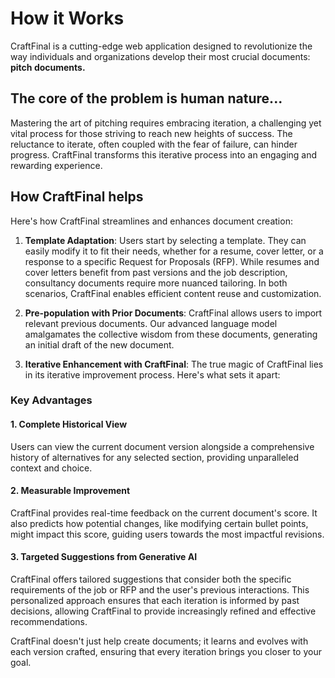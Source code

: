 
# How it Works

CraftFinal is a cutting-edge web application designed to revolutionize the way individuals and organizations develop their most crucial documents: **pitch documents.**

## The core of the problem is human nature...

Mastering the art of pitching requires embracing iteration, a challenging yet vital process for those striving to reach new heights of success. The reluctance to iterate, often coupled with the fear of failure, can hinder progress. CraftFinal transforms this iterative process into an engaging and rewarding experience.

## How CraftFinal helps

Here's how CraftFinal streamlines and enhances document creation:

1. **Template Adaptation**: Users start by selecting a template. They can easily modify it to fit their needs, whether for a resume, cover letter, or a response to a specific Request for Proposals (RFP). While resumes and cover letters benefit from past versions and the job description, consultancy documents require more nuanced tailoring. In both scenarios, CraftFinal enables efficient content reuse and customization.

2. **Pre-population with Prior Documents**: CraftFinal allows users to import relevant previous documents. Our advanced language model amalgamates the collective wisdom from these documents, generating an initial draft of the new document.

3. **Iterative Enhancement with CraftFinal**: The true magic of CraftFinal lies in its iterative improvement process. Here's what sets it apart:

### Key Advantages

#### 1. Complete Historical View

Users can view the current document version alongside a comprehensive history of alternatives for any selected section, providing unparalleled context and choice.

#### 2. Measurable Improvement

CraftFinal provides real-time feedback on the current document's score. It also predicts how potential changes, like modifying certain bullet points, might impact this score, guiding users towards the most impactful revisions.

#### 3. Targeted Suggestions from Generative AI

CraftFinal offers tailored suggestions that consider both the specific requirements of the job or RFP and the user's previous interactions. This personalized approach ensures that each iteration is informed by past decisions, allowing CraftFinal to provide increasingly refined and effective recommendations.

CraftFinal doesn't just help create documents; it learns and evolves with each version crafted, ensuring that every iteration brings you closer to your goal.
